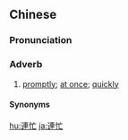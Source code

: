 {{also|连忙}}
==Chinese==
{{zh-forms|s=连忙}}

===Pronunciation===
{{zh-pron
|m=liánmáng
|c=lin4 mong4
|cat=adv
}}

===Adverb===
{{zh-adv}}

# [[promptly]]; [[at once]]; [[quickly]]

====Synonyms====
{{zh-dial|趕緊}}

{{zh-cat|Elementary}}

[[hu:連忙]]
[[ja:連忙]]